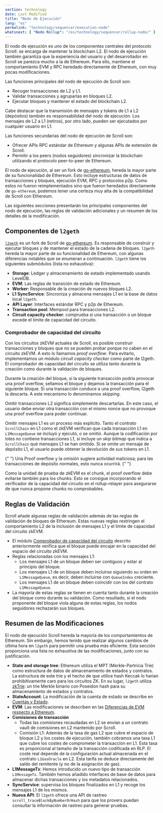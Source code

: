 ```yaml
---
section: technology
date: Last Modified
title: "Nodo de Ejecución"
lang: "es"
permalink: "technology/sequencer/execution-node"
whatsnext: { "Nodo Rollup": "/es/technology/sequencer/rollup-node/" }
---
```



El nodo de ejecución es uno de los componentes centrales del protocolo Scroll: se encarga de mantener la blockchain L2. El nodo de ejecución también garantiza que la experiencia del usuario y del desarrollador en Scroll se parezca mucho a la de Ethereum. Para ello, mantiene el comportamiento EVM y RPC heredado directamente de Ethereum, con muy pocas modificaciones.

Las funciones principales del nodo de ejecución de Scroll son:
- Recoger transacciones de L2 y L1.
- Validar transacciones y agruparlas en bloques L2.
- Ejecutar bloques y mantener el estado del blockchain L2.

Cabe destacar que la transmisión de mensajes y tokens de L1 a L2 (depósitos) también es responsabilidad del nodo de ejecución. Los mensajes de L2 a L1 (retiros), por otro lado, pueden ser ejecutados por cualquier usuario en L1.

Las funciones secundarias del nodo de ejecución de Scroll son:
- Ofrecer APIs RPC estándar de Ethereum y algunas APIs de extensión de Scroll.
- Permitir a los peers (nodos seguidores) sincronizar la blockchain utilizando el protocolo peer-to-peer de Ethereum.

El nodo de ejecución, al ser un fork de [go-ethereum](https://github.com/ethereum/go-ethereum), hereda la mayor parte de su funcionalidad de Ethereum. Esto incluye estructuras de datos de transacciones y bloques, ejecución EVM, RPC y protocolos p2p. Como estos no fueron reimplementados sino que fueron heredados directamente de `go-ethereum`, podemos tener una certeza muy alta de la compatibilidad de Scroll con Ethereum.

Las siguientes secciones presentarán los principales componentes del nodo de ejecución, las reglas de validación adicionales y un resumen de los detalles de la modificación.

## Componentes de `l2geth`

[`l2geth`](https://github.com/scroll-tech/go-ethereum) es un fork de Scroll de [go-ethereum](https://github.com/ethereum/go-ethereum). Es responsable de construir y ejecutar bloques y de mantener el estado de la cadena de bloques. `l2geth` hereda la mayor parte de su funcionalidad de Ethereum, con algunas diferencias notables que se enumeran a continuación. `l2geth` tiene los siguientes submódulos (lista no exhaustiva):
- **Storage**: Ledger y almacenamiento de estado implementado usando LevelDB.
- **EVM**: Las reglas de transición de estado de Ethereum.
- **Worker:** Responsable de la creación de nuevos bloques L2.
- **L1 SyncService**: Sincroniza y almacena mensajes L1 en la base de datos local `l2geth`.
- **API Layer**: Interfaces estándar RPC y p2p de Ethereum.
- **Transaction pool**: Mempool para transacciones L2.
- **Circuit capacity checker**: comprueba si una transacción o un bloque excede el límite de capacidad del circuito.

### Comprobador de capacidad del circuito

Con los circuitos zkEVM actuales de Scroll, es posible construir transacciones y bloques que no se pueden probar porque no caben en el circuito zkEVM. A esto lo llamamos *proof overflow*. Para evitarlo, implementamos un módulo *circuit capacity checker* como parte de l2geth. El comprobador de capacidad del circuito se utiliza tanto durante la creación como durante la validación de bloques.

Durante la creación del bloque, si la siguiente transacción podría provocar una proof overflow, sellamos el bloque y dejamos la transacción para el siguiente bloque. Si una transacción conduce a una proof overflow, l2geth la descarta. A este mecanismo lo denominamos *skipping*.

Omitir transacciones L2 significa simplemente descartarlas. En este caso, el usuario debe enviar otra transacción con el mismo nonce que no provoque una proof overflow para poder continuar.

Omitir mensajes L1 es un proceso más explícito. Tanto el contrato `ScrollChain` en L1 como el zkEVM verifican que cada transacción L1 en `L1MessageQueue` se incluyó y ejecutó, o se omitió. Aunque la codificación por lotes no contiene transacciones L1, sí incluye un *skip bitmap* que indica a `ScrollChain` qué mensajes L1 se han omitido. Si se omite un mensaje de depósito L1, el usuario puede obtener la devolución de sus tokens en L1.

<Aside type="note" title="Nota">
  {" "}
  Una Proof overflow y la omisión sugiere actividad maliciosa; para las transacciones de depósito normales, esto nunca ocurrirá.
  {" "}
</Aside>

Como la unidad de prueba de zkEVM es el chunk, el proof overflow debe evitarse también para los chunks.
Esto se consigue incorporando el verificador de la capacidad del circuito en el rollup-relayer para asegurarse de que nunca propone chunks no comprobables.

## Reglas de Validación

Scroll añade algunas reglas de validación además de las reglas de validación de bloques de Ethereum. Estas nuevas reglas restringen el comportamiento L2 de la inclusión de mensajes L1 y el límite de capacidad del circuito zkEVM.
- El módulo [Comprobador de capacidad del circuito](/es/technology/sequencer/execution-node/#comprobador-de-capacidad-del-circuito) descrito anteriormente
verifica que el bloque puede encajar en la capacidad del espacio del circuito zkEVM.
- Reglas relacionadas con los mensajes L1:
    - Los mensajes L1 de un bloque deben ser contiguos y estar al principio del bloque.
    - Los mensajes L1 de un bloque deben incluirse siguiendo su orden en `L1MessageQueue`, es decir, deben incluirse con `QueueIndex` creciente.
    - Los mensajes L1 de un bloque deben coincidir con los del contrato `L1MessageQueue`.
- La mayoría de estas reglas se tienen en cuenta tanto durante la creación del bloque como durante su validación. Como resultado, si el nodo proponente del bloque viola alguna de estas reglas, los nodos seguidores rechazarán sus bloques.


## Resumen de las Modificaciones

El nodo de ejecución Scroll hereda la mayoría de los comportamientos de Ethereum. Sin embargo, hemos tenido que realizar algunos cambios de última hora en `l2geth` para permitir una prueba más eficiente. Esta sección proporciona una lista no exhaustiva de las modificaciones, junto con su justificación.

- **State and storage tree**: Ethereum utiliza el MPT (Merkle-Partricia Trie) como estructura de datos de almacenamiento de estados y contratos. La estructura de este trie y el hecho de que utilice hash Keccak lo harían prohibitivamente caro para los circuitos ZK. En su lugar, `l2geth` utiliza [zkTrie](/es/technology/sequencer/zktrie): un trie Merkle binario con Poseidon hash para su almacenamiento de estados y contratos.
- **StateAccount**: La modificación de la cuenta de estado se describe en [Cuentas y Estado](/technology/chain/accounts).
- **EVM**: Las modificaciones se describen en las [Diferencias de EVM respecto a Ethereum](/es/technology/chain/differences).
- **Comisiones de transacción**
    - Todas las comisiones recaudadas en L2 se envían a un contrato vault de comisiones en L2 mantenido por Scroll.
    - Comisión L1: Además de la tasa de gas L2 que cubre el espacio de bloque L2 y los costes de ejecución, también cobramos una tasa L1 que cubre los costes de comprometer la transacción en L1. Esta tasa es proporcional al tamaño de la transacción codificada en RLP. El coste real depende de la configuración actual almacenada en el contrato `L1GasOracle` en L2. Esta tarifa se deduce directamente del saldo del remitente (y no de la asignación de gas).
- **L1MessageTx**: Hemos introducido un nuevo tipo de transacción `L1MessageTx`. También hemos añadido interfaces de base de datos para almacenar dichas transacciones y los metadatos relacionados.
- **SyncService**: supervisa los bloques finalizados en L1 y recoge los mensajes L1 de los mismos.
- **Nueva API**: El `l2geth` ofrece una API de rastreo `scroll_traceBlockByNumberOrHash` para que los provers puedan consultar la información de rastreo para generar pruebas.
